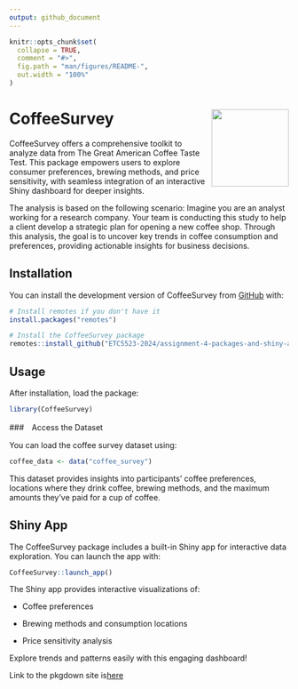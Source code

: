```yaml
---
output: github_document
---
```


<!-- README.md is generated from README.Rmd. Please edit that file -->

```r
knitr::opts_chunk$set(
  collapse = TRUE,
  comment = "#>",
  fig.path = "man/figures/README-",
  out.width = "100%"
)
```

# CoffeeSurvey <img src="man/figures/coffee_logo.png" align="right" height="139" alt="" />

CoffeeSurvey offers a comprehensive toolkit to analyze data from The Great American Coffee Taste Test. This package empowers users to explore consumer preferences, brewing methods, and price sensitivity, with seamless integration of an interactive Shiny dashboard for deeper insights.

The analysis is based on the following scenario: Imagine you are an analyst working for a research company. Your team is conducting this study to help a client develop a strategic plan for opening a new coffee shop. Through this analysis, the goal is to uncover key trends in coffee consumption and preferences, providing actionable insights for business decisions. 

## Installation

You can install the development version of CoffeeSurvey from [GitHub](https://github.com/ETC5523-2024/assignment-4-packages-and-shiny-apps-wlai0012) with:

``` r
# Install remotes if you don't have it
install.packages("remotes")

# Install the CoffeeSurvey package
remotes::install_github("ETC5523-2024/assignment-4-packages-and-shiny-apps-wlai0012", subdir = "CoffeeSurvey")
```
## Usage

After installation, load the package:

```r
library(CoffeeSurvey)
```

###　Access the Dataset

You can load the coffee survey dataset using:

```r
coffee_data <- data("coffee_survey")
```

This dataset provides insights into participants' coffee preferences, locations where they drink coffee, brewing methods, and the maximum amounts they’ve paid for a cup of coffee.

## Shiny App

The CoffeeSurvey package includes a built-in Shiny app for interactive data exploration. You can launch the app with: 

```r
CoffeeSurvey::launch_app()
```

The Shiny app provides interactive visualizations of:

- Coffee preferences

- Brewing methods and consumption locations

- Price sensitivity analysis

Explore trends and patterns easily with this engaging dashboard!

Link to the pkgdown site is[here]()
